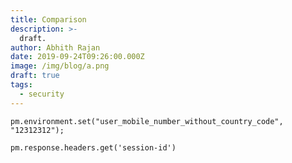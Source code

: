 ```yaml
---
title: Comparison
description: >-
  draft.
author: Abhith Rajan
date: 2019-09-24T09:26:00.000Z
image: /img/blog/a.png
draft: true
tags:
  - security
---
```


```
pm.environment.set("user_mobile_number_without_country_code", "12312312");
```

```
pm.response.headers.get('session-id')
```
